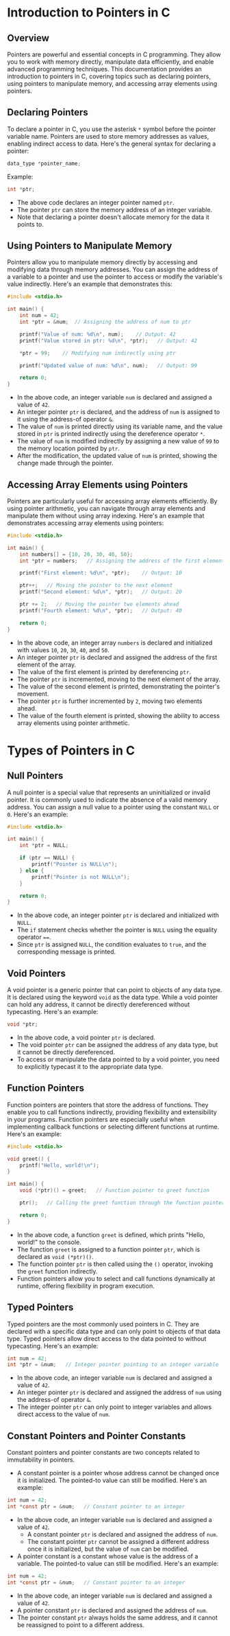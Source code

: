 # Introduction to Pointers in C

## Overview

Pointers are powerful and essential concepts in C programming. They allow you to work with memory directly, manipulate data efficiently, and enable advanced programming techniques. This documentation provides an introduction to pointers in C, covering topics such as declaring pointers, using pointers to manipulate memory, and accessing array elements using pointers.

## Declaring Pointers

To declare a pointer in C, you use the asterisk `*` symbol before the pointer variable name. Pointers are used to store memory addresses as values, enabling indirect access to data. Here's the general syntax for declaring a pointer:

```c
data_type *pointer_name;
```

Example:

```c
int *ptr;
```

- The above code declares an integer pointer named `ptr`.
- The pointer `ptr` can store the memory address of an integer variable.
- Note that declaring a pointer doesn't allocate memory for the data it points to.

## Using Pointers to Manipulate Memory

Pointers allow you to manipulate memory directly by accessing and modifying data through memory addresses. You can assign the address of a variable to a pointer and use the pointer to access or modify the variable's value indirectly. Here's an example that demonstrates this:

```c
#include <stdio.h>

int main() {
    int num = 42;
    int *ptr = &num;  // Assigning the address of num to ptr

    printf("Value of num: %d\n", num);    // Output: 42
    printf("Value stored in ptr: %d\n", *ptr);   // Output: 42

    *ptr = 99;    // Modifying num indirectly using ptr

    printf("Updated value of num: %d\n", num);   // Output: 99

    return 0;
}
```

- In the above code, an integer variable `num` is declared and assigned a value of `42`.
- An integer pointer `ptr` is declared, and the address of `num` is assigned to it using the address-of operator `&`.
- The value of `num` is printed directly using its variable name, and the value stored in `ptr` is printed indirectly using the dereference operator `*`.
- The value of `num` is modified indirectly by assigning a new value of `99` to the memory location pointed by `ptr`.
- After the modification, the updated value of `num` is printed, showing the change made through the pointer.

## Accessing Array Elements using Pointers

Pointers are particularly useful for accessing array elements efficiently. By using pointer arithmetic, you can navigate through array elements and manipulate them without using array indexing. Here's an example that demonstrates accessing array elements using pointers:

```c
#include <stdio.h>

int main() {
    int numbers[] = {10, 20, 30, 40, 50};
    int *ptr = numbers;   // Assigning the address of the first element to ptr

    printf("First element: %d\n", *ptr);    // Output: 10

    ptr++;   // Moving the pointer to the next element
    printf("Second element: %d\n", *ptr);   // Output: 20

    ptr += 2;   // Moving the pointer two elements ahead
    printf("Fourth element: %d\n", *ptr);   // Output: 40

    return 0;
}
```

- In the above code, an integer array `numbers` is declared and initialized with values `10`, `20`, `30`, `40`, and `50`.
- An integer pointer `ptr` is declared and assigned the address of the first element of the array.
- The value of the first element is printed by dereferencing `ptr`.
- The pointer `ptr` is incremented, moving to the next element of the array.
- The value of the second element is printed, demonstrating the pointer's movement.
- The pointer `ptr` is further incremented by `2`, moving two elements ahead.
- The value of the fourth element is printed, showing the ability to access array elements using pointer arithmetic.

# Types of Pointers in C

## Null Pointers

A null pointer is a special value that represents an uninitialized or invalid pointer. It is commonly used to indicate the absence of a valid memory address. You can assign a null value to a pointer using the constant `NULL` or `0`. Here's an example:

```c
#include <stdio.h>

int main() {
    int *ptr = NULL;

    if (ptr == NULL) {
        printf("Pointer is NULL\n");
    } else {
        printf("Pointer is not NULL\n");
    }

    return 0;
}
```

- In the above code, an integer pointer `ptr` is declared and initialized with `NULL`.
- The `if` statement checks whether the pointer is `NULL` using the equality operator `==`.
- Since `ptr` is assigned `NULL`, the condition evaluates to `true`, and the corresponding message is printed.

## Void Pointers

A void pointer is a generic pointer that can point to objects of any data type. It is declared using the keyword `void` as the data type. While a void pointer can hold any address, it cannot be directly dereferenced without typecasting. Here's an example:

```c
void *ptr;
```

- In the above code, a void pointer `ptr` is declared.
- The void pointer `ptr` can be assigned the address of any data type, but it cannot be directly dereferenced.
- To access or manipulate the data pointed to by a void pointer, you need to explicitly typecast it to the appropriate data type.

## Function Pointers

Function pointers are pointers that store the address of functions. They enable you to call functions indirectly, providing flexibility and extensibility in your programs. Function pointers are especially useful when implementing callback functions or selecting different functions at runtime. Here's an example:

```c
#include <stdio.h>

void greet() {
    printf("Hello, world!\n");
}

int main() {
    void (*ptr)() = greet;   // Function pointer to greet function

    ptr();   // Calling the greet function through the function pointer

    return 0;
}
```

- In the above code, a function `greet` is defined, which prints "Hello, world!" to the console.
- The function `greet` is assigned to a function pointer `ptr`, which is declared as `void (*ptr)()`.
- The function pointer `ptr` is then called using the `()` operator, invoking the `greet` function indirectly.
- Function pointers allow you to select and call functions dynamically at runtime, offering flexibility in program execution.

## Typed Pointers

Typed pointers are the most commonly used pointers in C. They are declared with a specific data type and can only point to objects of that data type. Typed pointers allow direct access to the data pointed to without typecasting. Here's an example:

```c
int num = 42;
int *ptr = &num;   // Integer pointer pointing to an integer variable
```

- In the above code, an integer variable `num` is declared and assigned a value of `42`.
- An integer pointer `ptr` is declared and assigned the address of `num` using the address-of operator `&`.
- The integer pointer `ptr` can only point to integer variables and allows direct access to the value of `num`.

## Constant Pointers and Pointer Constants

Constant pointers and pointer constants are two concepts related to immutability in pointers.

- A constant pointer is a pointer whose address cannot be changed once it is initialized. The pointed-to value can still be modified. Here's an example:

```c
int num = 42;
int *const ptr = &num;   // Constant pointer to an integer
```

-  In the above code, an integer variable `num` is declared and assigned a value of `42`.
    - A constant pointer `ptr` is declared and assigned the address of `num`.
    - The constant pointer `ptr` cannot be assigned a different address once it is initialized, but the value of `num` can be modified.
- A pointer constant is a constant whose value is the address of a variable. The pointed-to value can still be modified. Here's an example:

```c
int num = 42;
int *const ptr = &num;   // Constant pointer to an integer
```

- In the above code, an integer variable `num` is declared and assigned a value of `42`.
- A pointer constant `ptr` is declared and assigned the address of `num`.
- The pointer constant `ptr` always holds the same address, and it cannot be reassigned to point to a different address.

